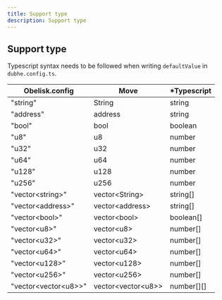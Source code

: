 ```yaml
---
title: Support type
description: Support type
---
```


## Support type

Typescript syntax needs to be followed when writing `defaultValue` in `dubhe.config.ts`.

| Obelisk.config                   | Move                           | \*Typescript |
| -------------------------------- | ------------------------------ | ------------ |
| "string"                         | String                         | string       |
| "address"                        | address                        | string       |
| "bool"                           | bool                           | boolean      |
| "u8"                             | u8                             | number       |
| "u32"                            | u32                            | number       |
| "u64"                            | u64                            | number       |
| "u128"                           | u128                           | number       |
| "u256"                           | u256                           | number       |
| "vector&lt;string&gt;"           | vector&lt;String&gt;           | string[]     |
| "vector&lt;address&gt;"          | vector&lt;address&gt;          | string[]     |
| "vector&lt;bool&gt;"             | vector&lt;bool&gt;             | boolean[]    |
| "vector&lt;u8&gt;"               | vector&lt;u8&gt;               | number[]     |
| "vector&lt;u32&gt;"              | vector&lt;u32&gt;              | number[]     |
| "vector&lt;u64&gt;"              | vector&lt;u64&gt;              | number[]     |
| "vector&lt;u128&gt;"             | vector&lt;u128&gt;             | number[]     |
| "vector&lt;u256&gt;"             | vector&lt;u256&gt;             | number[]     |
| "vector&lt;vector&lt;u8&gt;&gt;" | vector&lt;vector&lt;u8&gt;&gt; | number[][]   |
